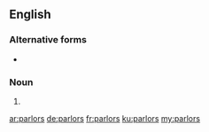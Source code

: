{{also|pärlors}}
==English==

===Alternative forms===
* {{l|en|parlours}}

===Noun===
{{head|en|noun plural form}}
# {{plural of|parlor|lang=en}}

[[ar:parlors]]
[[de:parlors]]
[[fr:parlors]]
[[ku:parlors]]
[[my:parlors]]